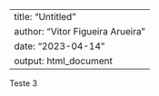 
---
title: "Untitled"
author: "Vitor Figueira Arueira"
date: "2023-04-14"
output: html_document
---


Teste 3

```r

```
